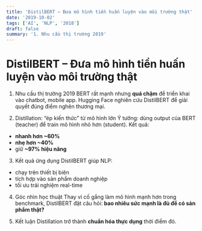 ```yaml
---
title: 'DistilBERT – Đưa mô hình tiền huấn luyện vào môi trường thật'
date: '2019-10-02'
tags: ['AI', 'NLP', '2018']
draft: false
summary: '1. Nhu cầu thị trường 2019'
---
```


# DistilBERT – Đưa mô hình tiền huấn luyện vào môi trường thật

1. Nhu cầu thị trường 2019
BERT rất mạnh nhưng **quá chậm** để triển khai vào chatbot, mobile app. Hugging Face nghiên cứu DistilBERT để giải quyết đúng điểm nghẽn thương mại.

2. Distillation: “ép kiến thức” từ mô hình lớn
Ý tưởng: dùng output của BERT (teacher) để train mô hình nhỏ hơn (student).
Kết quả:
- **nhanh hơn ~60%**
- **nhẹ hơn ~40%**
- giữ **~97% hiệu năng**

3. Kết quả ứng dụng
DistilBERT giúp NLP:
- chạy trên thiết bị biên
- tích hợp vào sản phẩm doanh nghiệp
- tối ưu trải nghiệm real-time

4. Góc nhìn học thuật
Thay vì cố gắng làm mô hình mạnh hơn trong benchmark,
DistilBERT đặt câu hỏi: **bao nhiêu sức mạnh là đủ để có sản phẩm thật?**

5. Kết luận
Distillation trở thành **chuẩn hóa thực dụng** thời điểm đó.